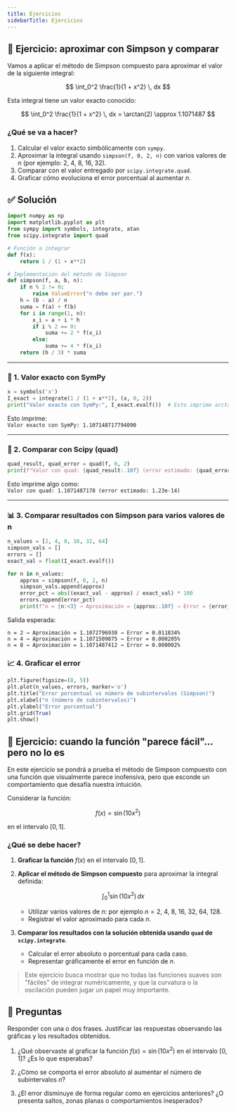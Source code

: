 ```yaml
---
title: Ejercicios
sidebarTitle: Ejercicios
---
```


<link
  rel="stylesheet"
  href="https://cdn.jsdelivr.net/npm/katex/dist/katex.css"
/>


## 🧪 Ejercicio: aproximar con Simpson y comparar

Vamos a aplicar el método de Simpson compuesto para aproximar el valor de la siguiente integral:

$$
\int_0^2 \frac{1}{1 + x^2} \, dx
$$

Esta integral tiene un valor exacto conocido:

$$
\int_0^2 \frac{1}{1 + x^2} \, dx = \arctan(2) \approx 1.1071487
$$

### ¿Qué se va a hacer?

1. Calcular el valor exacto simbólicamente con `sympy`.
2. Aproximar la integral usando `simpson(f, 0, 2, n)` con varios valores de $n$ (por ejemplo: 2, 4, 8, 16, 32).
3. Comparar con el valor entregado por `scipy.integrate.quad`.
4. Graficar cómo evoluciona el error porcentual al aumentar $n$.


## ✅ Solución

```python
import numpy as np
import matplotlib.pyplot as plt
from sympy import symbols, integrate, atan
from scipy.integrate import quad

# Función a integrar
def f(x):
    return 1 / (1 + x**2)

# Implementación del método de Simpson
def simpson(f, a, b, n):
    if n % 2 != 0:
        raise ValueError("n debe ser par.")
    h = (b - a) / n
    suma = f(a) + f(b)
    for i in range(1, n):
        x_i = a + i * h
        if i % 2 == 0:
            suma += 2 * f(x_i)
        else:
            suma += 4 * f(x_i)
    return (h / 3) * suma
```

---

### 🧠 1. Valor exacto con SymPy

```python
x = symbols('x')
I_exact = integrate(1 / (1 + x**2), (x, 0, 2))
print("Valor exacto con SymPy:", I_exact.evalf())  # Esto imprime arctan(2)
```

Esto imprime:  
`Valor exacto con SymPy: 1.107148717794090`

---

### 🧠 2. Comparar con Scipy (quad)

```python
quad_result, quad_error = quad(f, 0, 2)
print(f"Valor con quad: {quad_result:.10f} (error estimado: {quad_error:.1e})")
```

Esto imprime algo como:  
`Valor con quad: 1.1071487178 (error estimado: 1.23e-14)`

---

### 📊 3. Comparar resultados con Simpson para varios valores de n


```python
n_values = [2, 4, 8, 16, 32, 64]
simpson_vals = []
errors = []
exact_val = float(I_exact.evalf())

for n in n_values:
    approx = simpson(f, 0, 2, n)
    simpson_vals.append(approx)
    error_pct = abs((exact_val - approx) / exact_val) * 100
    errors.append(error_pct)
    print(f"n = {n:<3} → Aproximación = {approx:.10f} → Error = {error_pct:.6f}%")
```

Salida esperada:

```
n = 2 → Aproximación = 1.1072796930 → Error = 0.011834%
n = 4 → Aproximación = 1.1071509875 → Error = 0.000205%
n = 8 → Aproximación = 1.1071487412 → Error = 0.000002%
```


### 📈 4. Graficar el error

```python
plt.figure(figsize=(8, 5))
plt.plot(n_values, errors, marker='o')
plt.title("Error porcentual vs número de subintervalos (Simpson)")
plt.xlabel("n (número de subintervalos)")
plt.ylabel("Error porcentual")
plt.grid(True)
plt.show()
```


## 🧪 Ejercicio: cuando la función "parece fácil"... pero no lo es

En este ejercicio se pondrá a prueba el método de Simpson compuesto con una función que visualmente parece inofensiva, pero que esconde un comportamiento que desafía nuestra intuición.

Considerar la función:

$$
f(x) = \sin(10x^2)
$$

en el intervalo $[0, 1]$.

### ¿Qué se debe hacer?

1. **Graficar la función** $f(x)$ en el intervalo $[0, 1]$.

2. **Aplicar el método de Simpson compuesto** para aproximar la integral definida:

   $$
   \int_0^1 \sin(10x^2)\,dx
   $$

   - Utilizar varios valores de $n$: por ejemplo $n = 2,\ 4,\ 8,\ 16,\ 32,\ 64,\ 128$.
   - Registrar el valor aproximado para cada $n$.

3. **Comparar los resultados con la solución obtenida usando `quad` de `scipy.integrate`**.
   - Calcular el error absoluto o porcentual para cada caso.
   - Representar gráficamente el error en función de $n$.


> Este ejercicio busca mostrar que no todas las funciones suaves son "fáciles" de integrar numéricamente, y que la curvatura o la oscilación pueden jugar un papel muy importante.

## 🧠 Preguntas

Responder con una o dos frases. Justificar las respuestas observando las gráficas y los resultados obtenidos.

1. ¿Qué observaste al graficar la función $f(x) = \sin(10x^2)$ en el intervalo $[0, 1]$? ¿Es lo que esperabas?

2. ¿Cómo se comporta el error absoluto al aumentar el número de subintervalos $n$?

3. ¿El error disminuye de forma regular como en ejercicios anteriores? ¿O presenta saltos, zonas planas o comportamientos inesperados?
